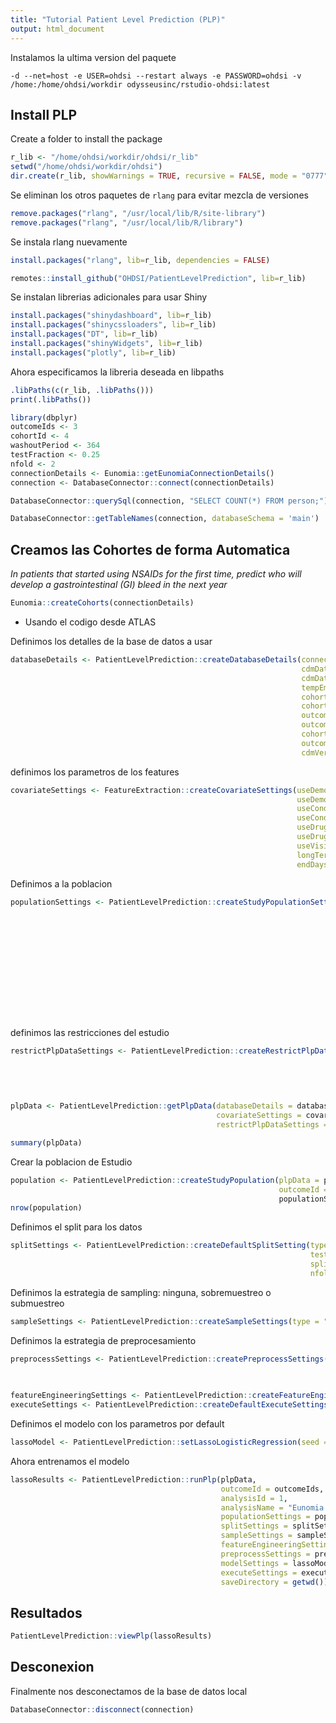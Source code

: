 ```yaml
---
title: "Tutorial Patient Level Prediction (PLP)"
output: html_document
---
```


Instalamos la ultima version del paquete

`-d --net=host -e USER=ohdsi --restart always -e PASSWORD=ohdsi -v /home:/home/ohdsi/workdir odysseusinc/rstudio-ohdsi:latest`

## Install PLP
Create a folder to install the package

```r
r_lib <- "/home/ohdsi/workdir/ohdsi/r_lib"
setwd("/home/ohdsi/workdir/ohdsi")
dir.create(r_lib, showWarnings = TRUE, recursive = FALSE, mode = "0777")
```
Se eliminan los otros paquetes de `rlang` para evitar mezcla de versiones
```r
remove.packages("rlang", "/usr/local/lib/R/site-library")
remove.packages("rlang", "/usr/local/lib/R/library")
```

Se instala rlang nuevamente

```r
install.packages("rlang", lib=r_lib, dependencies = FALSE)
```

```r
remotes::install_github("OHDSI/PatientLevelPrediction", lib=r_lib)
```

Se instalan librerias adicionales para usar Shiny

```r
install.packages("shinydashboard", lib=r_lib)
install.packages("shinycssloaders", lib=r_lib)
install.packages("DT", lib=r_lib)
install.packages("shinyWidgets", lib=r_lib)
install.packages("plotly", lib=r_lib)

```


Ahora especificamos la libreria deseada en libpaths

```r
.libPaths(c(r_lib, .libPaths()))
print(.libPaths())
```


```r
library(dbplyr)
outcomeIds <- 3
cohortId <- 4
washoutPeriod <- 364
testFraction <- 0.25
nfold <- 2
connectionDetails <- Eunomia::getEunomiaConnectionDetails()
connection <- DatabaseConnector::connect(connectionDetails)
```

```r
DatabaseConnector::querySql(connection, "SELECT COUNT(*) FROM person;")
```

```r
DatabaseConnector::getTableNames(connection, databaseSchema = 'main')
```

## Creamos las Cohortes de forma Automatica

*In patients that started using NSAIDs for the first time, predict who will develop a gastrointestinal (GI) bleed in the next year*


```r
Eunomia::createCohorts(connectionDetails)
```
- Usando el codigo desde ATLAS


Definimos los detalles de la base de datos a usar

```r
databaseDetails <- PatientLevelPrediction::createDatabaseDetails(connectionDetails = connectionDetails,
                                                                 cdmDatabaseName = "main",
                                                                 cdmDatabaseSchema = "main",
                                                                 tempEmulationSchema = "main",
                                                                 cohortDatabaseSchema = "main",
                                                                 cohortTable = "cohort",
                                                                 outcomeDatabaseSchema = "main",
                                                                 outcomeTable = "cohort",
                                                                 cohortId = cohortId,
                                                                 outcomeIds = outcomeIds,
                                                                 cdmVersion = 5)
```


definimos los parametros de los features


```r
covariateSettings <- FeatureExtraction::createCovariateSettings(useDemographicsGender = TRUE,
                                                                useDemographicsAge = TRUE,
                                                                useConditionGroupEraLongTerm = TRUE,
                                                                useConditionGroupEraAnyTimePrior = TRUE,
                                                                useDrugGroupEraLongTerm = TRUE,
                                                                useDrugGroupEraAnyTimePrior = TRUE,
                                                                useVisitConceptCountLongTerm = TRUE,
                                                                longTermStartDays = -365,
                                                                endDays = -1)

```


Definimos a la poblacion

```r
populationSettings <- PatientLevelPrediction::createStudyPopulationSettings(binary = T,
                                                                            includeAllOutcomes = T,
                                                                            firstExposureOnly = FALSE,
                                                                            washoutPeriod = washoutPeriod,
                                                                            removeSubjectsWithPriorOutcome = TRUE,
                                                                            priorOutcomeLookback = 99999,
                                                                            requireTimeAtRisk = T,
                                                                            minTimeAtRisk = 364,
                                                                            riskWindowStart = 1,
                                                                            riskWindowEnd = 365,
                                                                            startAnchor = "cohort start",
                                                                            endAnchor = "cohort start",
                                                                            restrictTarToCohortEnd = F)
```


definimos las restricciones del estudio

```r
restrictPlpDataSettings <- PatientLevelPrediction::createRestrictPlpDataSettings(studyStartDate = "19790101",
                                                                                 studyEndDate = "21000101",
                                                                                 firstExposureOnly = FALSE,
                                                                                 washoutPeriod = washoutPeriod,
                                                                                 sampleSize = NULL)
```


```r
plpData <- PatientLevelPrediction::getPlpData(databaseDetails = databaseDetails,
                                              covariateSettings = covariateSettings,
                                              restrictPlpDataSettings = restrictPlpDataSettings)
```


```r
summary(plpData)
```

Crear la poblacion de Estudio

```r
population <- PatientLevelPrediction::createStudyPopulation(plpData = plpData,
                                                            outcomeId = outcomeIds,
                                                            populationSettings)
nrow(population)
```

Definimos el split para los datos


```r
splitSettings <- PatientLevelPrediction::createDefaultSplitSetting(type = "subject",
                                                                   testFraction = 0.25,
                                                                   splitSeed = 0, 
                                                                   nfold = 2)
```


Definimos la estrategia de sampling: ninguna, sobremuestreo o submuestreo

```r
sampleSettings <- PatientLevelPrediction::createSampleSettings(type = "none")
```

Definimos la estrategia de preprocesamiento

```r
preprocessSettings <- PatientLevelPrediction::createPreprocessSettings(minFraction = 0.001, 
                                                                       normalize = T,
                                                                       removeRedundancy = TRUE)
```

```r
featureEngineeringSettings <- PatientLevelPrediction::createFeatureEngineeringSettings(type = "none")
executeSettings <- PatientLevelPrediction::createDefaultExecuteSettings()
```


Definimos el modelo con los parametros por default

```r
lassoModel <- PatientLevelPrediction::setLassoLogisticRegression(seed = 0)

```


Ahora entrenamos el modelo

```r
lassoResults <- PatientLevelPrediction::runPlp(plpData,
                                               outcomeId = outcomeIds,
                                               analysisId = 1,
                                               analysisName = "Eunomia Test",
                                               populationSettings = populationSettings,
                                               splitSettings = splitSettings,
                                               sampleSettings = sampleSettings,
                                               featureEngineeringSettings = featureEngineeringSettings,
                                               preprocessSettings = preprocessSettings,
                                               modelSettings = lassoModel,
                                               executeSettings = executeSettings,
                                               saveDirectory = getwd())

```

## Resultados

```r
PatientLevelPrediction::viewPlp(lassoResults)
```


## Desconexion

Finalmente nos desconectamos de la base de datos local

```r
DatabaseConnector::disconnect(connection)
```

